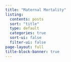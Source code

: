 ```yaml
---
title: "Maternal Mortality"
listing:
  contents: posts
  sort: "title"
  type: default
  categories: true
  sort-ui: false
  filter-ui: false
page-layout: full
title-block-banner: true
---
```



